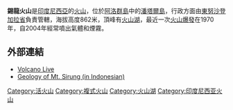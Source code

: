 {{Infobox mountain
| Name = 錫龍火山
| Photo = Sirung volcano, Pantar island, Alor Archipelago, Indonesia.jpg
| Caption = 
| Elevation = 862米
| elevation_ref = 
| prominence = 
| Location = {{INA}}[[阿洛群島|阿洛群島]][[潘塔爾島|潘塔爾島]]
| Coordinates = {{coord|8|31|S|124|08|E|type:mountain}}
| Type = 
| age = 
| Last eruption = 1970
}}

'''錫龍火山'''是[[印度尼西亞|印度尼西亞]]的[[火山|火山]]，位於[[阿洛群島|阿洛群島]]中的[[潘塔爾島|潘塔爾島]]，行政方面由[[東努沙登加拉省|東努沙登加拉省]]負責管轄，海拔高度862米，頂峰有[[火山湖|火山湖]]，最近一次[[火山爆發|火山爆發]]在1970年，自2004年經常噴出氣體和煙霧。

==外部連結==
* [http://www.volcanolive.com/sirung.html Volcano Live] {{Wayback|url=http://www.volcanolive.com/sirung.html |date=20200828190515 }}
* [https://web.archive.org/web/20060117025944/http://www.vsi.esdm.go.id/gunungapiIndonesia/sirung/umum.html Geology of Mt. Sirung (in Indonesian)]

[[Category:活火山|Category:活火山]]
[[Category:複式火山|Category:複式火山]]
[[Category:火山湖|Category:火山湖]]
[[Category:印度尼西亚火山|Category:印度尼西亚火山]]

{{Indonesia-stub}}